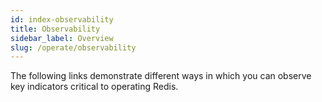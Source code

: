 ```yaml
---
id: index-observability
title: Observability
sidebar_label: Overview
slug: /operate/observability
---
```



The following links demonstrate different ways in which you can observe key indicators critical to operating Redis.

<div class="row">
  <div class="col">
    <RedisCard
      title="Redis Datasource for Grafana"
      description="An out-of-the-box predefined build Grafana dashboard for Redis"
      page="/operate/observability/redisdatasource"
    />
  </div>
  <div class="col">
    <RedisCard
      title="Redis Explorer Plugin for Grafana"
      description="How to create Grafana Dashboards for Redis Enterprise cluster  in 5 Minutes"
      page="/operate/observability/redisexplorer"
    />
  </div>
  <div class="col">
    <RedisCard
      title="Redis Enterprise Observability with Datadog"
      description="Redis Enterprise Observability with Datadog "
      page="/operate/observability/datadog"
    />
  </div>
</div>
<div class="row">
  <div class="col">
    <RedisCard
      title="Using RedisTimeSeries with Prometheus and Grafana"
      description="How to monitor Redis with Prometheus and Grafana for Real-Time Analytics "
      page="/operate/observability/prometheus"
    />
  </div>
</div>
